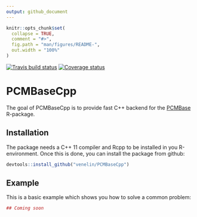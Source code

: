 ```yaml
---
output: github_document
---
```


<!-- README.md is generated from README.Rmd. Please edit that file -->

```r
knitr::opts_chunk$set(
  collapse = TRUE,
  comment = "#>",
  fig.path = "man/figures/README-",
  out.width = "100%"
)
```

[![Travis build status](https://travis-ci.org/venelin/PCMBaseCpp.svg?branch=master)](https://travis-ci.org/venelin/PCMBaseCpp)
[![Coverage status](https://codecov.io/gh/venelin/PCMBaseCpp/branch/master/graph/badge.svg)](https://codecov.io/github/venelin/PCMBaseCpp?branch=master)

# PCMBaseCpp

The goal of PCMBaseCpp is to provide fast C++ backend for the [PCMBase](https://venelin.github.io/PCMBase) R-package. 

## Installation

The package needs a C++ 11 compiler and Rcpp to be installed in you R-environment. Once this is done, you can install the package from github:

```r
devtools::install_github("venelin/PCMBaseCpp")
```

<!--
You can install the github version of PCMBaseCpp: from [CRAN](https://CRAN.R-project.org) with:

```r
install.packages("PCMBaseCpp")
```
-->

## Example

This is a basic example which shows you how to solve a common problem:

```r
## Coming soon
```
